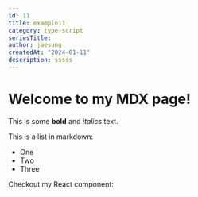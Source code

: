 ```yaml
---
id: 11
title: example11
category: type-script
seriesTitle:
author: jaesung
createdAt: "2024-01-11"
description: sssss
---
```

# Welcome to my MDX page!


This is some **bold** and _italics_ text.

This is a list in markdown:

- One
- Two
- Three

Checkout my React component:
